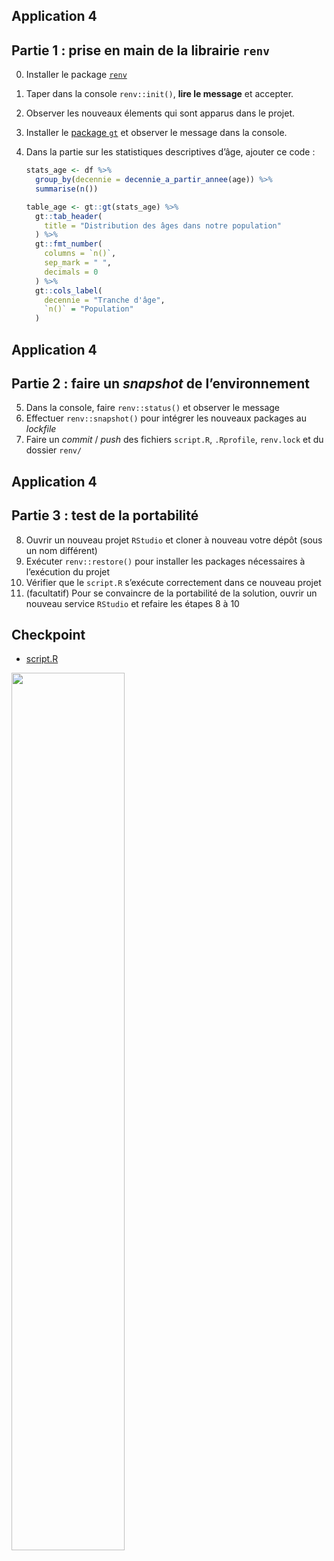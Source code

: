 ## Application 4 {.smaller}

:::{.callout-tip collapse="true" icon=false}
## Partie 1 : prise en main de la librairie `renv`

::: {.nonincremental}
0. Installer le package [`renv`](https://rstudio.github.io/renv/articles/renv.html)
1. Taper dans la console `renv::init()`, __lire le message__ et accepter.
2. Observer les nouveaux élements qui sont apparus dans le projet.
3. Installer le [package `gt`](https://gt.rstudio.com/) et observer le message dans la console.
4. Dans la partie sur les statistiques descriptives d'âge, ajouter ce code :

    ```r
    stats_age <- df %>%
      group_by(decennie = decennie_a_partir_annee(age)) %>%
      summarise(n())
    
    table_age <- gt::gt(stats_age) %>%
      gt::tab_header(
        title = "Distribution des âges dans notre population"
      ) %>%
      gt::fmt_number(
        columns = `n()`,
        sep_mark = " ",
        decimals = 0
      ) %>%
      gt::cols_label(
        decennie = "Tranche d'âge",
        `n()` = "Population"
      )

    ```
:::

:::

## Application 4 {.smaller}

:::{.callout-tip collapse="true" icon=false}
## Partie 2 : faire un *snapshot* de l'environnement

::: {.nonincremental}
5. Dans la console, faire `renv::status()` et observer le message
6. Effectuer `renv::snapshot()` pour intégrer les nouveaux packages au *lockfile*
7. Faire un _commit_ / _push_ des fichiers `script.R`, `.Rprofile`, `renv.lock` et du dossier `renv/`
:::

:::

## Application 4 {.smaller}

:::{.callout-tip collapse="true" icon=false}
## Partie 3 : test de la portabilité

::: {.nonincremental}
8. Ouvrir un nouveau projet `RStudio` et cloner à nouveau votre dépôt (sous un nom différent)
9. Exécuter `renv::restore()` pour installer les packages nécessaires à l'exécution du projet
10. Vérifier que le `script.R` s'exécute correctement dans ce nouveau projet
11. (facultatif) Pour se convaincre de la portabilité de la solution, ouvrir un nouveau service `RStudio` et refaire les étapes 8 à 10
:::

:::

## Checkpoint

::: {layout=[30,70]}
:::{.nonincremental}

- [script.R](https://raw.githubusercontent.com/InseeFrLab/formation-bonnes-pratiques-git-R/main/R/checkpoints/application4/script.R)

![](checkpoint.jpg){width=60%}
:::
:::
